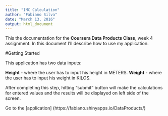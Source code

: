 ```yaml
---
title: "IMC Calculation"
author: "Fabiano Silva"
date: "March 13, 2016"
output: html_document
---
```


This the documentation for the **Coursera Data Products Class**, week 4 assignment. In this document I'll describe how to use my application.

#Getting Started

This application has two data inputs:

**Height** - where the user has to input his height in METERS.
**Weight** - where the user has to input his weight in KILOS.

After completing this step, hitting "submit" button will make the calculations for entered values and the results will be displayed on left side of the screen. 

Go to the [application] (https://fabiano.shinyapps.io/DataProducts/)

